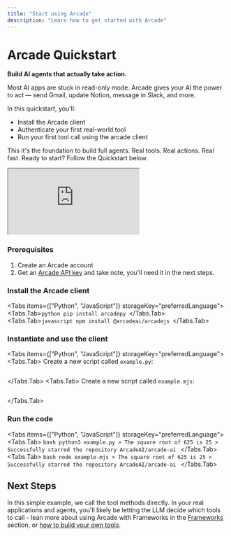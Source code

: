 ```yaml
---
title: "Start using Arcade"
description: "Learn how to get started with Arcade"
---
```



# Arcade Quickstart

<div className="grid grid-cols-1 md:grid-cols-[4fr_3fr] gap-8">
  <div>
<strong>Build AI agents that actually take action.</strong>

Most AI apps are stuck in read-only mode. Arcade gives your AI the power to act — send Gmail, update Notion, message in Slack, and more.

In this quickstart, you'll:

- Install the Arcade client
- Authenticate your first real-world tool
- Run your first tool call using the arcade client

This it's the foundation to build full agents. Real tools. Real actions. Real fast.
Ready to start? Follow the Quickstart below.

  </div>
  <iframe
   className="aspect-video w-full max-w-[900px] rounded-xl shadow-2xl"
   src="https://www.youtube.com/embed/USoqJOOUP6c?si=ontrjjatjmqMfTHN"
   title="Arcade Quickstart"
   allow="fullscreen; accelerometer; autoplay; clipboard-write; encrypted-media; gyroscope; picture-in-picture; web-share"
   referrerpolicy="strict-origin-when-cross-origin"
   ></iframe>
</div>

<Steps>

### Prerequisites

1. Create an <SignupLink linkLocation="docs:call-tools-directly">Arcade account</SignupLink>
1. Get an [Arcade API key](/home/api-keys) and take note, you'll need it in the next steps.

### Install the Arcade client

<Tabs items={["Python", "JavaScript"]} storageKey="preferredLanguage">
  <Tabs.Tab>```python pip install arcadepy ```</Tabs.Tab>
  <Tabs.Tab>```javascript npm install @arcadeai/arcadejs ```</Tabs.Tab>
</Tabs>

### Instantiate and use the client

<Tabs items={["Python", "JavaScript"]} storageKey="preferredLanguage">
<Tabs.Tab>
Create a new script called `example.py`:
```python file=<rootDir>/examples/code/home/use-tools/call-tools-directly/quickstart.py
```
</Tabs.Tab>
<Tabs.Tab>
Create a new script called `example.mjs`:
```javascript file=<rootDir>/examples/code/home/use-tools/call-tools-directly/quickstart.mjs
```
</Tabs.Tab>
</Tabs>

### Run the code

<Tabs items={["Python", "JavaScript"]} storageKey="preferredLanguage">
  <Tabs.Tab>
    ```bash python3 example.py > The square root of 625 is 25 > Successfully
    starred the repository ArcadeAI/arcade-ai
    ```
  </Tabs.Tab>
  <Tabs.Tab>
    ```bash node example.mjs > The square root of 625 is 25 > Successfully
    starred the repository ArcadeAI/arcade-ai
    ```
  </Tabs.Tab>
</Tabs>

</Steps>

## Next Steps

In this simple example, we call the tool methods directly. In your real applications and agents, you'll likely be letting the LLM decide which tools to call - lean more about using Arcade with Frameworks in the [Frameworks](/home/langchain/use-arcade-tools) section, or [how to build your own tools](/home/build-tools/create-a-toolkit).
